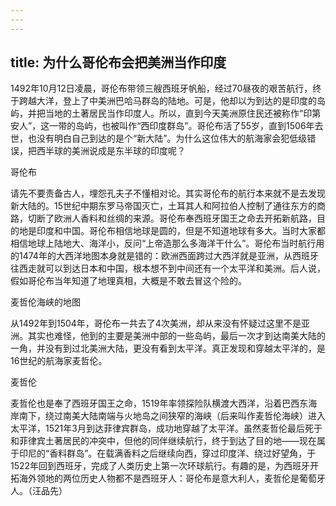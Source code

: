 ```yaml
---
---
---
```

title: 为什么哥伦布会把美洲当作印度
---




1492年10月12日凌晨，哥伦布带领三艘西班牙帆船，经过70昼夜的艰苦航行，终于跨越大洋，登上了中美洲巴哈马群岛的陆地。可是，他却以为到达的是印度的岛屿，并把当地的土著居民当作印度人。所以，直到今天美洲原住民还被称作“印第安人”，这一带的岛屿，也被叫作“西印度群岛”。哥伦布活了55岁，直到1506年去世，也没有明白自己到达的是个“新大陆”。为什么这位伟大的航海家会犯低级错误，把西半球的美洲说成是东半球的印度呢？

哥伦布



请先不要责备古人，埋怨孔夫子不懂相对论。其实哥伦布的航行本来就不是去发现新大陆的。15世纪中期东罗马帝国灭亡，土耳其人和阿拉伯人控制了通往东方的商路，切断了欧洲人香料和丝绸的来源。哥伦布奉西班牙国王之命去开拓新航路，目的地是印度和中国。哥伦布相信地球是圆的，但是不知道地球有多大。当时大家都相信地球上陆地大、海洋小，反问“上帝造那么多海洋干什么”。哥伦布当时航行用的1474年的大西洋地图本身就是错的：欧洲西面跨过大西洋就是亚洲，从西班牙往西走就可以到达日本和中国，根本想不到中间还有一个太平洋和美洲。后人说，假如哥伦布当年知道了地理真相，大概是不敢去冒这个险的。

麦哲伦海峡的地图



从1492年到1504年，哥伦布一共去了4次美洲，却从来没有怀疑过这里不是亚洲。其实也难怪，他到的主要是美洲中部的一些岛屿，最后一次才到达南美大陆的一角，并没有到过北美洲大陆，更没有看到太平洋。真正发现和穿越太平洋的，是16世纪的航海家麦哲伦。

麦哲伦



麦哲伦也是奉了西班牙国王之命，1519年率领探险队横渡大西洋，沿着巴西东海岸南下，绕过南美大陆南端与火地岛之间狭窄的海峡（后来叫作麦哲伦海峡）进入太平洋，1521年3月到达菲律宾群岛，成功地穿越了太平洋。虽然麦哲伦最后死于和菲律宾土著居民的冲突中，但他的同伴继续航行，终于到达了目的地——现在属于印尼的“香料群岛”。在载满香料之后继续向西，穿过印度洋、绕过好望角，于1522年回到西班牙，完成了人类历史上第一次环球航行。有趣的是，为西班牙开拓海外领地的两位历史人物都不是西班牙人：哥伦布是意大利人，麦哲伦是葡萄牙人。（汪品先）